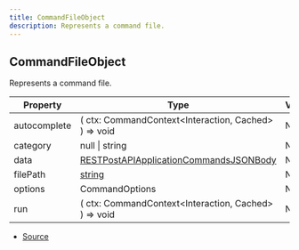 ```yaml
---
title: CommandFileObject
description: Represents a command file.
---
```


## CommandFileObject

Represents a command file.

| Property     | Type                                                                                                                                     | Value |
| ------------ | ---------------------------------------------------------------------------------------------------------------------------------------- | ----- |
| autocomplete | ( ctx: CommandContext\<Interaction, Cached> ) => void                                                                                    | N/A   |
| category     | null \| string                                                                                                                           | N/A   |
| data         | [RESTPostAPIApplicationCommandsJSONBody](https://discord-api-types.dev/api/discord-api-types-v10#RESTPostAPIApplicationCommandsJSONBody) | N/A   |
| filePath     | [string](https://developer.mozilla.org/en-US/docs/Web/JavaScript/Reference/Global_Objects/String)                                        | N/A   |
| options      | CommandOptions                                                                                                                           | N/A   |
| run          | ( ctx: CommandContext\<Interaction, Cached> ) => void                                                                                    | N/A   |

- [Source](https://github.com/underctrl-io/commandkit/blob/f8cc07d11d2ae5ed7f529adff1649936223e27b2/packages/commandkit/src/types.ts#L106)
